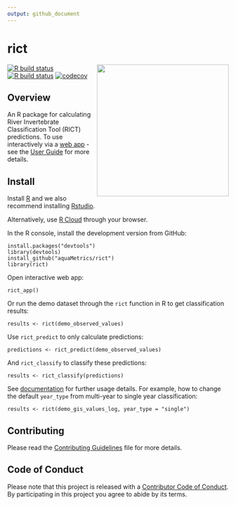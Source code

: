 ```yaml
---
output: github_document
---
```


<!-- README.md is generated from README.Rmd. Please edit that file -->

# rict 
<img src='https://github.com/aquaMetrics/rict/blob/master/man/figures/rict_logo.png?raw=true' align="right" width="300" />

<!-- badges: start -->
[![R build status](https://github.com/aquaMetrics/rict/workflows/R-CMD-check/badge.svg)](https://github.com/aquaMetrics/rict/actions)
[![R build status](https://github.com/aquaMetrics/rict/workflows/test-coverage/badge.svg)](https://github.com/aquaMetrics/rict/actions)
[![codecov](https://codecov.io/gh/aquaMetrics/rict/branch/master/graph/badge.svg?token=KTezp5zwp8)](https://codecov.io/gh/aquaMetrics/rict)
<!-- badges: end -->

## Overview

An R package for calculating River Invertebrate Classification Tool (RICT) predictions. To use interactively via a [web app](https://rictapplications.shinyapps.io/rictapp/) - see the [User Guide](https://aquametrics.github.io/rict/articles/user-guide.html) for more details.

## Install

Install [R](rstats.org/install) and we also recommend installing [Rstudio](rstudio.com/install).

Alternatively, use [R Cloud](https://rstudio.cloud) through your browser.

In the R console, install the development version from GitHub:
```
install.packages("devtools")
library(devtools)
install_github("aquaMetrics/rict")
library(rict)
```

Open interactive web app:

```
rict_app()
```
Or run the demo dataset through the `rict` function in R to get classification results:

```
results <- rict(demo_observed_values)
```
Use `rict_predict` to only calculate predictions:

```
predictions <- rict_predict(demo_observed_values)
```
And `rict_classify` to classify these predictions:

```
results <- rict_classify(predictions)
```
See [documentation](https://aquametrics.github.io/rict/) for further usage details. For example, how to change the default `year_type` from multi-year to single year classification:

```
results <- rict(demo_gis_values_log, year_type = "single")
```
## Contributing 

Please read the [Contributing Guidelines](CONTRIBUTING.md) file for more details. 

## Code of Conduct

Please note that this project is released with a [Contributor Code of Conduct](CONDUCT.md). By participating in this project you agree to abide by its terms.